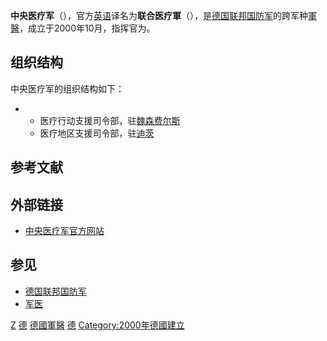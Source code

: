 {{expand|time=2016-12-08T12:47:10+00:00}}
{{noteTA
|1 =  zh-cn:中央医疗军; zh-sg:中央医疗军; zh-hk:中央醫療軍; zh-mo:中央醫療軍; 
|2 =  zh-cn:监察长; zh-sg:监察长; zh-hk:監察長; zh-mo:監察長; zh-tw:總監;
}}
{{Infobox military unit
|unit_name=中央医疗军<br />（{{lang|de|Zentraler Sanitätsdienst}}）
|image= [[File:Bundeswehr_Logo_Sanitaetsdienst_with_lettering.svg|150px]]
|caption= 
|dates= 2000年10月至今
|country= {{DEU}}
|allegiance= 
|branch=
|type= [[軍醫|軍醫]]
|size=19,648人<ref name="bundeswehr">{{cite web|url=http://www.bundeswehr.de/portal/a/bwde/!ut/p/c4/DcmxDYAwDATAWVgg7unYAugc8kSWI4OMIesTXXm002D8SeWQy7jRStshc-4p94L0hENCnXEGUvXXSuMKG8FwBd26TD9uIZiT/|title=Die Stärke der Streitkräfte [Personnel strength of German Armed Forces]|date=10 November 2016|accessdate=19 November 2016|archive-url=https://web.archive.org/web/20160822234553/https://www.bundeswehr.de/portal/a/bwde/!ut/p/c4/DcmxDYAwDATAWVgg7unYAugc8kSWI4OMIesTXXm002D8SeWQy7jRStshc-4p94L0hENCnXEGUvXXSuMKG8FwBd26TD9uIZiT//|archive-date=2016-08-22|dead-url=yes}}</ref>
|command_structure=[[德國聯邦國防軍|德國聯邦國防軍]]
|garrison=
|garrison_label=
|motto=
|colors=
|colors_label=
|march=
|mascot=
|equipment=
|equipment_label=
|battles= 
|anniversaries=
|decorations=
|battle_honours=
<!-- Commanders -->
|commander1= 
|commander1_label=
|commander2=
|commander2_label=
|commander3=
|commander3_label=
|notable_commanders=
}}

'''中央医疗军'''（{{lang-de|Zentraler Sanitätsdienst}}），官方[[英语|英语]]译名为'''联合医疗軍'''（{{lang-en|Joint Medical Service}}），是[[德国联邦国防军|德国联邦国防军]]的跨军种[[軍醫|軍醫]]{{Link-en|軍醫部隊|Medical corps|部队}}，成立于2000年10月，指挥官为{{Link-de|医疗军监察长|Inspekteur des Sanitätsdienstes der Bundeswehr}}。

== 组织结构 ==
中央医疗军的组织结构如下：
* {{Link-de|医疗军司令部|Kommando Sanitätsdienst der Bundeswehr}}
** 医疗行动支援司令部，驻[[魏森费尔斯|魏森费尔斯]]
** 医疗地区支援司令部，驻[[迪茨|迪茨]]

== 参考文献 ==
{{Reflist}}

== 外部链接 ==
* {{de icon}}[http://www.sanitaetsdienst-bundeswehr.de/ 中央医疗军官方网站]{{Wayback|url=http://www.sanitaetsdienst-bundeswehr.de/ |date=20051026111737 }}

== 参见 ==
{{Portal box|德国|军事|医学}}
* [[德国联邦国防军|德国联邦国防军]]
* [[军医|军医]]

[[Category:德國聯邦國防軍|Z]]
[[Category:跨軍種部隊與單位|德]]
[[Category:德國軍醫|]]
[[Category:軍事醫療組織|德]]
[[Category:2000年德國建立|Category:2000年德國建立]]